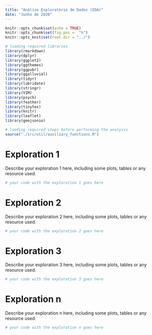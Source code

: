 ```yaml
---
title: "Análise Exploratório de Dados (EDA)"
date: "Junho de 2020"
---
```


```r
knitr::opts_chunk$set(echo = TRUE)
knitr::opts_chunk$set(fig.pos =  "h")
knitr::opts_knit$set(root.dir = "../")

# loading required libraries
library(rmarkdown)
library(dplyr)
library(ggplot2)
library(ggthemes)
library(ggpubr)
library(ggalluvial)
library(tidyr)
library(lubridate)
library(stringr)
library(VIM)
library(psych)
library(feather)
library(tinytex)
library(knitr)
library(leaflet)
library(geojsonio)
```

```r
# loading required steps before performing the analysis
source("./src/util/auxiliary_functions.R")
```

# Exploration 1

Describe your exploration 1 here, including some plots, tables or any resource used.

```r
# your code with the exploration 1 goes here
```

# Exploration 2

Describe your exploration 2 here, including some plots, tables or any resource used.

```r
# your code with the exploration 2 goes here
```


# Exploration 3

Describe your exploration 3 here, including some plots, tables or any resource used.

```r
# your code with the exploration 3 goes here
```

# Exploration n

Describe your exploration n here, including some plots, tables or any resource used.

```r
# your code with the exploration n goes here
```

